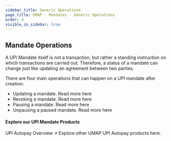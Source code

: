 ```yaml
---
sidebar_title: Generic Operations
page_title: UMAP - Mandates - Generic Operations
order: 4
visible_in_sidebar: true
---
```


## Mandate Operations
A UPI Mandate itself is not a transaction, but rather a standing instruction on which transactions are carried out. Therefore, a status of a mandate can change just like
updating an agreement between two parties. 

There are four main operations that can happen on a UPI mandate after creation:
<ul>
    <li>Updating a mandate. Read more <Link href="/payments/umap/mandates/generic/update">here</Link></li>
    <li>Revoking a mandate. Read more <Link href="/payments/umap/mandates/generic/revoke">here</Link></li>
    <li>Pausing a mandate. Read more <Link href="/payments/umap/mandates/generic/pause">here</Link></li>
    <li>Unpausing a paused mandate. Read more <Link href="/payments/umap/mandates/generic/unpause">here</Link></li>
</ul>

#### Explore our UPI Mandate Products

<Card padding="small" shape="rounded">
    <Link href="/payments/umap/mandates">
        <Element as="div">
            <Text size="large" weight="600" textColor="blue-90">
                UPI Autopay Overview ↗
            </Text>
            <Text weight="400">Explore other UMAP UPI Autopay products here.</Text>
        </Element>
    </Link>
</Card>
